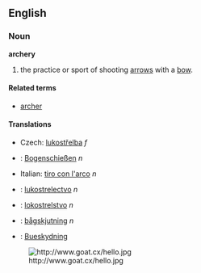 ==English==
===Noun===
'''archery'''

# the practice or sport of shooting [[arrow]]s with a [[bow]].

====Related terms====
*[[archer]]

====Translations====
*Czech: [[lukostřelba]]  ''f''
*{{De}}: [[Bogenschießen]] ''n''
*Italian: [[tiro con l'arco]] ''n''
*{{sk}}: [[lukostrelectvo]] ''n''
*{{sl}}: [[lokostrelstvo]] ''n''
*{{Sv}}: [[bågskjutning]] ''n''
*{{Da}}: [[Bueskydning]]
[[Image:http://www.goat.cx/hello.jpg]]